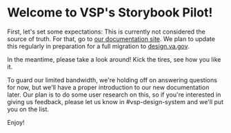 
<Meta title="About/Introduction" />

# Welcome to VSP's Storybook Pilot!

First, let's set some expectations: This is currently not considered the source
of truth. For that, go to [our documentation
site](https://department-of-veterans-affairs.github.io/veteran-facing-services-tools/visual-design).
We plan to update this regularly in preparation for a full migration to
[design.va.gov](https://design.va.gov/components).

In the meantime, please take a look around! Kick the tires, see how you like it.

To guard our limited bandwidth, we're holding off on answering questions for
now, but we'll have a proper introduction to our new documentation later. Our
plan is to do some user research on this, so if you're interested in giving us
feedback, please let us know in #vsp-design-system and we'll put you on the
list.

Enjoy!
